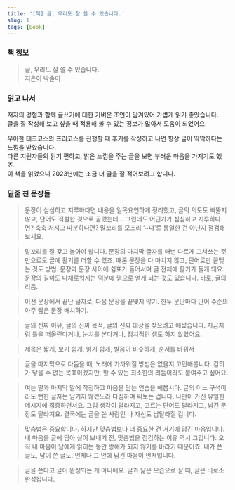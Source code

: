 ```yaml
---
title: '[책] 글, 우리도 잘 쓸 수 있습니다.'
slug: 1
tags: [Book]
---
```


### 책 정보

> 글, 우리도 잘 쓸 수 있습니다.  
> 지은이 박솔미 
>

### 읽고 나서

저자의 경험과 함께 글쓰기에 대한 가벼운 조언이 담겨있어 가볍게 읽기 좋았습니다.  
글을 잘 작성해 보고 싶을 때 적용해 볼 수 있는 정보가 많아서 도움이 되었어요.  

우아한 테크코스의 프리코스를 진행할 때 후기를 작성하고 나면 항상 글이 딱딱하다는 느낌을 받았습니다.  
다른 지원자들의 읽기 편하고, 밝은 느낌을 주는 글을 보면 부러운 마음을 가지기도 했죠.  
이 책을 읽었으니 2023년에는 조금 더 글을 잘 적어보려고 합니다.

### 밑줄 친 문장들

> 문장이 심심하고 지루하다면
내용을 일목요연하게 정리했고, 글의 의도도 삐뚤지 않고, 단어도 적절한 것으로 골랐는데… 그런데도 어딘가가 심심하고 지루하다면? 축축 처지고 따분하다면? 말꼬리를 모조리 ‘~다’로 통일한 건 아닌지 점검해 보세요.
> 

> 말꼬리를 잘 갖고 놀아야 합니다. 문장의 마지막 글자를 매번 다르게 고쳐쓰는 것만으로도 글에 활기를 더할 수 있죠. 때론 문장을 다 마치지 않고, 단어로만 끝맺는 것도 방법. 문장과 문장 사이에 쉼표가 들어서며 글 전체에 활기가 돌게 돼요. 문장의 길이도 다채로워지는 덕분에 덤으로 얻게 되는 것도 있습니다. 바로, 글의 리듬.
> 

> 이전 문장에서 끝난 글자로, 다음 문장을 끝맺지 않기. 한두 문단마다 단어 수준의 아주 짧은 문장 배치하기.
> 

> 글의 진짜 이유, 글의 진짜 목적, 글의 진짜 대상을 찾으려고 애썼습니다. 지금처럼 틀을 떠올린다거나, 눈치를 본다거나, 정치적인 셈도 하지 않았어요.
> 

> 제목은 짧게, 보기 쉽게, 읽기 쉽게, 발음이 비슷하게, 순서를 바꿔서
> 

> 글을 마지막으로 다듬을 때, 노래에 가까워질 방법은 없을지 고민해봅니다. 감히 가 닿을 수 없는 목표이겠지만, 할 수 있는 최소한의 리듬이라도 붙여주고 싶어요.
> 

> 여는 말과 마지막 말에 작정하고 마음을 담는 연습을 해봅시다. 글의 어느 구석이라도 뻔한 글자는 남기지 않겠노라 다짐하며 써보는 겁니다. 나만이 가진 유일한 메시지에 집중하면서요. 그럼 생각이 달라지고, 고르는 단어도 달라지고, 남긴 문장도 달라져요. 결국에는 글을 쓴 사람인 나 자신도 남달라질 겁니다.
> 

> 맞춤법은 중요합니다. 하지만 맞춤법보다 더 중요한 건 거기에 담긴 마음입니다. 내 마음을 글에 담아 실어 보내기 전, 맞춤법을 점검하는 이유 역시 그겁니다. 오직 내 마음이 남에게 읽히는 동안 방해가 되지 않기를 바라기 때문이죠. 내가 쓴 글도, 남이 쓴 글도. 언제나 그 안에 담긴 마음이 먼저입니다.
> 

> 글을 쓴다고 글이 완성되는 게 아니에요. 글과 닮은 모습으로 살 때, 글은 비로소 완성됩니다.
> 
